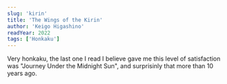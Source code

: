 ```yaml
---
slug: 'kirin'
title: 'The Wings of the Kirin'
author: 'Keigo Higashino'
readYear: 2022
tags: ['Honkaku']
---
```


Very honkaku, the last one I read I believe gave me this level of satisfaction was "Journey Under the Midnight Sun",
and surprisinly that more than 10 years ago.

